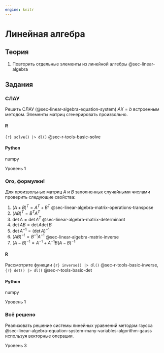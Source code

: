 ```yaml
---
engine: knitr
---
```


# Линейная алгебра {#sec-lab-alghorithm-linear-algebra}

## Теория

1.  Повторить отдельные элементы из линейной алгебры @sec-linear-algebra

## Задания {#sec-lab-alghorithm-linear-algebra-task}

::::: {#exr-lab-alghorithm-linear-algebra-equation-solve-integrated}
### СЛАУ

Решить СЛАУ (@sec-linear-algebra-equation-system) $AX=b$ встроенным методом. Элементы матриц сгенерировать произвольно.

::: panel-tabset
#### R

`{r} solve() |> dl()` @sec-r-tools-basic-solve

#### Python

numpy
:::

::: {.callout-note appearance="minimal"}
Уровень 1
:::
:::::

::::: {#exr-lab-alghorithm-linear-algebra-formula-check}
### Ого, формулки!

Для произвольных матриц $A$ и $B$ заполненных случайными числами проверить следующие свойства:

1.  $(A+B)^T=A^T+B^T$ @sec-linear-algebra-matrix-operations-transpose
2.  $(AB)^T=B^TA^T$
3.  $\det{A}=\det{A^T}$ @sec-linear-algebra-matrix-determinant
4.  $\det{AB}=\det{A}\det{B}$
5.  $\det{A^{-1}}=(\det{A})^{-1}$
6.  $(AB)^{-1}=B^{-1}A^{-1}$ @sec-linear-algebra-matrix-inverse
7.  $(A-B)^{-1}=A^{-1}+A^{-1}B(A-B)^{-1}$

::: panel-tabset
#### R

Рассмотрите функции `{r} inverse() |> dl()` @sec-r-tools-basic-inverse, `{r} det() |> dl()` @sec-r-tools-basic-det

#### Python

numpy
:::

::: {.callout-note appearance="minimal"}
Уровень 1
:::
:::::

:::: {#exr-lab-alghorithm-linear-algebra-equation-solve-custom-gauss}
### Всё решено

Реализовать решение системы линейных уравнений методом гаусса @sec-linear-algebra-equation-system-many-variables-algorithm-gauss используя векторные операции.

::: {.callout-note appearance="minimal"}
Уровень 3
:::
::::

